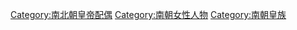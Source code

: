 [[Category:南北朝皇帝配偶|Category:南北朝皇帝配偶]]
[[Category:南朝女性人物|Category:南朝女性人物]]
[[Category:南朝皇族|Category:南朝皇族]]